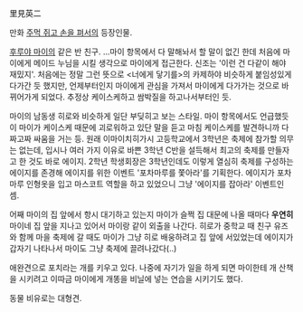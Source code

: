 里見英二

만화 [[주먹 쥐고 손을 펴서]]의 등장인물.

[[후루야 마이]]의 같은 반 친구. ...마이 항목에서 다 말해놔서 할 말이 없긴 한데 처음에 마이에게 메이드 누님을 시킬 생각으로 마이에게 접근한다. 신조는 '이런 건 다같이 해야 재밌지'. 처음에는 정말 그런 뜻으로 <너에게 닿기를>의 카제하야 비슷하게 붙임성있게 다가간 듯 했지만, 언제부터인지 마이에게 관심을 가져서 마이에게 다가가는 것으로 바뀌어가게 되었다. 추정상 케이스케하고 쌈박질을 하고나서부터인 듯. 

마이의 남동생 히로와 비슷하게 일단 부딪히고 보는 스타일. 마이 항목에서도 언급했듯이 마이가 케이스케 때문에 괴로워하고 있단 말을 듣고 마침 케이스케를 발견하니까 다짜고짜 싸움을 거는 등. 원래 이마이치히가시 고등학교에서 3학년은 축제에 참가할 의무는 없는데, 입시나 여러 가지 이유로 바쁜 3학년 C반을 설득해서 최고의 축제를 만들자고 한 것도 바로 에이지. 2학년 학생회장은 3학년인데도 이렇게 열심히 축제를 구성하는 에이지를 존경해 에이지를 위한 이벤트 '포차마루를 쫓아라'를 기획한다. 에이지가 포차마루 인형옷을 입고 마스코트 역할을 하고 있었으니 그냥 '에이지를 잡아라' 이벤트인 셈. 

어째 마이의 집 앞에서 항시 대기하고 있는지 마이가 슬쩍 집 대문에 나올 때마다 '''우연히''' 마이네 집 앞을 지나고 있어서 마이랑 같이 외출을 나간다. 히로가 중학교 때 친구 유즈와 함께 마을 축제에 갈 때도 마이가 그냥 히로 배웅하려고 집 앞에 서있었는데 에이지가 갑자기 나타나서 마이도 그냥 축제에 끌려나갔다(..) 

애완견으로 포치라는 개를 키우고 있다. 나중에 자기가 일을 하게 되면 마이한테 개 산책을 시키려고 이따금 마이에게 개똥을 비닐에 넣는 연습을 시키기도 했다. 

동물 비유로는 대형견.
